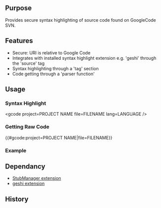 {{Extension
|name        = GoogleCode
|status      = stable
|type1       = tag
|type2       = parser function
|author      = [[user:jldupont|Jean-Lou Dupont]]
|image       =
|version     = 1.0.0
|update      =
|mediawiki   = 1.10, 1.11
|download    = [http://mediawiki.googlecode.com/svn/tags/ SVN]
|readme      =
|changelog   = See SVN ($Id$)
|description = 
|parameters  =
|rights      =
|example     =
}}
== Purpose==
Provides secure syntax highlighting of source code found on GoogleCode SVN.

== Features ==
* Secure: URI is relative to Google Code
* Integrates with installed syntax highlight extension e.g. 'geshi' through the 'source' tag
* Syntax highlighting through a 'tag' section
* Code getting through a 'parser function'

== Usage ==
=== Syntax Highlight ===
<nowiki><gcode project=PROJECT NAME file=FILENAME lang=LANGUAGE /></nowiki>
=== Getting Raw Code ===
<nowiki>{{#gcode:project=PROJECT NAME|file=FILENAME}}</nowiki>

=== Example ===
<code><gcode project=mediawiki file=trunk/extensions/AddScriptCss/AddScriptCss.php lang=php /></code>

== Dependancy ==
* [[Extension:StubManager|StubManager extension]]
* [[Extension:Geshi|geshi extension]]
{{Pear|GoogleCode}}

== History ==
